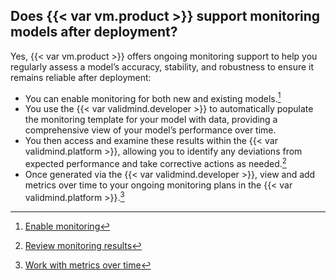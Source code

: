 ## Does {{< var vm.product >}} support monitoring models after deployment?

Yes, {{< var vm.product >}} offers ongoing monitoring support to help you regularly assess a model’s accuracy, stability, and robustness to ensure it remains reliable after deployment: 

- You can enable monitoring for both new and existing models.^[[Enable monitoring](/guide/monitoring/enable-monitoring.qmd)]
- You use the {{< var validmind.developer >}} to automatically populate the monitoring template for your model with data, providing a comprehensive view of your model’s performance over time.
- You then access and examine these results within the {{< var validmind.platform >}}, allowing you to identify any deviations from expected performance and take corrective actions as needed.^[[Review monitoring results](/guide/monitoring/review-monitoring-results.qmd)]
- Once generated via the {{< var validmind.developer >}}, view and add metrics over time to your ongoing monitoring plans in the {{< var validmind.platform >}}.^[[Work with metrics over time](/guide/monitoring/work-with-metrics-over-time.qmd)]